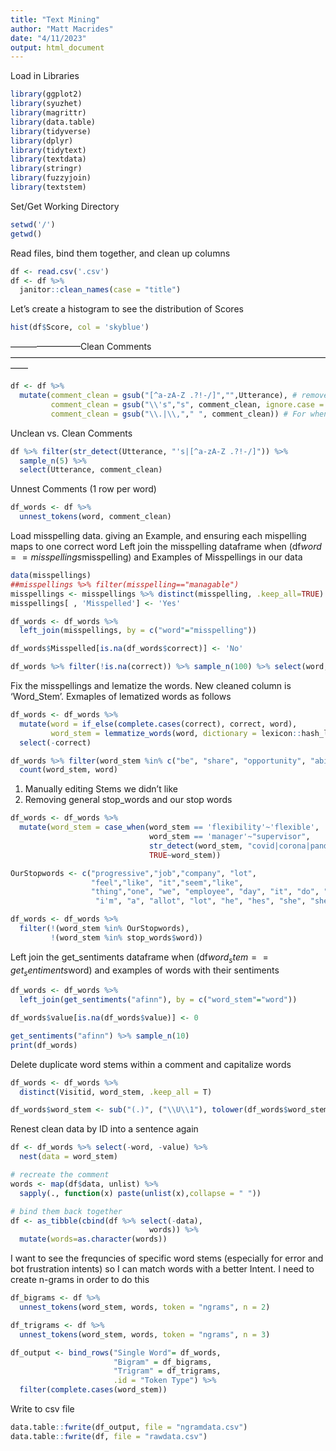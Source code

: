 ---
title: "Text Mining"
author: "Matt Macrides"
date: "4/11/2023"
output: html_document
---

Load in Libraries
```{r}
library(ggplot2)
library(syuzhet)
library(magrittr)
library(data.table)
library(tidyverse)
library(dplyr)
library(tidytext)
library(textdata)
library(stringr)
library(fuzzyjoin)
library(textstem)
```

Set/Get Working Directory
```{r}
setwd('/')
getwd()
```

Read files, bind them together, and clean up columns
```{r}
df <- read.csv('.csv')
df <- df %>%
  janitor::clean_names(case = "title")
```

Let's create a histogram to see the distribution of Scores
```{r}
hist(df$Score, col = 'skyblue')
```

------------------------Clean Comments------------------------------------------------------------------------------------------------------------------
```{r}
df <- df %>% 
  mutate(comment_clean = gsub("[^a-zA-Z .?!-/]","",Utterance), # remove all non alpha characters and some bonus stuff
         comment_clean = gsub("\\'s","s", comment_clean, ignore.case = TRUE), # for 's words like supervisor's
         comment_clean = gsub("\\.|\\,"," ", comment_clean)) # For when people accidentally didn't put a space after a sentence
```

Unclean vs. Clean Comments
```{r}
df %>% filter(str_detect(Utterance, "'s|[^a-zA-Z .?!-/]")) %>% 
  sample_n(5) %>% 
  select(Utterance, comment_clean)
```

Unnest Comments (1 row per word)
```{r}
df_words <- df %>% 
  unnest_tokens(word, comment_clean)
```

Load misspelling data. giving an Example, and ensuring each mispelling maps to one correct word
Left join the misspelling dataframe when (df$word == misspellings$misspelling)
and Examples of Misspellings in our data
```{r}
data(misspellings)
##misspellings %>% filter(misspelling=="managable")
misspellings <- misspellings %>% distinct(misspelling, .keep_all=TRUE)
misspellings[ , 'Misspelled'] <- 'Yes'

df_words <- df_words %>% 
  left_join(misspellings, by = c("word"="misspelling"))

df_words$Misspelled[is.na(df_words$correct)] <- 'No'

df_words %>% filter(!is.na(correct)) %>% sample_n(100) %>% select(word, correct)
```

Fix the misspellings and lematize the words. New cleaned column is 'Word_Stem'. Exmaples of lematized words as follows
```{r}
df_words <- df_words %>%
  mutate(word = if_else(complete.cases(correct), correct, word),
         word_stem = lemmatize_words(word, dictionary = lexicon::hash_lemmas)) %>%
  select(-correct)

df_words %>% filter(word_stem %in% c("be", "share", "opportunity", "ability")) %>% 
  count(word_stem, word)
```

1. Manually editing Stems we didn't like
2. Removing general stop_words and our stop words
```{r}
df_words <- df_words %>%
  mutate(word_stem = case_when(word_stem == 'flexibility'~'flexible',
                               word_stem == 'manager'~"supervisor",
                               str_detect(word_stem, "covid|corona|pandemic") ~ "pandemic",
                               TRUE~word_stem))

OurStopwords <- c("progressive","job","company", "lot",
                  "feel","like", "it","seem","like",
                  "thing","one", "we", "employee", "day", "it", "do", "na",
                   "i'm", "a", "allot", "lot", "he", "hes", "she", "shes")

df_words <- df_words %>%
  filter(!(word_stem %in% OurStopwords),
         !(word_stem %in% stop_words$word))
```

Left join the get_sentiments dataframe when (df$word_stem == get_sentiments$word) and examples of words with their sentiments
```{r}
df_words <- df_words %>%
  left_join(get_sentiments("afinn"), by = c("word_stem"="word"))

df_words$value[is.na(df_words$value)] <- 0

get_sentiments("afinn") %>% sample_n(10)
print(df_words)
```

Delete duplicate word stems within a comment and capitalize words
```{r}
df_words <- df_words %>%
  distinct(Visitid, word_stem, .keep_all = T)

df_words$word_stem <- sub("(.)", ("\\U\\1"), tolower(df_words$word_stem), pe=TRUE)
```

Renest clean data by ID into a sentence again
```{r}
df <- df_words %>% select(-word, -value) %>%
  nest(data = word_stem)

# recreate the comment
words <- map(df$data, unlist) %>%
  sapply(., function(x) paste(unlist(x),collapse = " "))

# bind them back together
df <- as_tibble(cbind(df %>% select(-data),
                               words)) %>%
  mutate(words=as.character(words))
```

I want to see the frequncies of specific word stems (especially for error and bot frustration intents) so I can match words with a better Intent.
I need to create n-grams in order to do this
```{r}
df_bigrams <- df %>%
  unnest_tokens(word_stem, words, token = "ngrams", n = 2)

df_trigrams <- df %>%
  unnest_tokens(word_stem, words, token = "ngrams", n = 3)

df_output <- bind_rows("Single Word"= df_words,
                       "Bigram" = df_bigrams,
                       "Trigram" = df_trigrams,
                       .id = "Token Type") %>%
  filter(complete.cases(word_stem))
```

Write to csv file
```{r}
data.table::fwrite(df_output, file = "ngramdata.csv")
data.table::fwrite(df, file = "rawdata.csv")
```